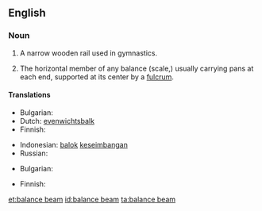 ==English==
{{wikipedia}}

===Noun===
{{en-noun|sg=[[balance]] [[beam]]}}

# {{gymnastics}} A narrow wooden rail used in gymnastics.
# The horizontal member of any balance (scale,) usually carrying pans at each end, supported at its center by a [[fulcrum]].

====Translations====
{{trans-top|gymnastics: narrow wooden rail}}
* Bulgarian: {{t+|bg|греда}}
* Dutch: [[evenwichtsbalk]]
* Finnish: {{t-|fi|puomi}}
{{trans-mid}}
* Indonesian: [[balok]] [[imbang|keseimbangan]]
* Russian: {{t|ru|бревно|n|tr=brevnó|sc=Cyrl}}
{{trans-bottom}}

{{trans-top|horizontal member of a balance}}
* Bulgarian: {{t|bg|кобилица}}
{{trans-mid}}
* Finnish: {{t-|fi|orsi}}
{{trans-bottom}}

[[et:balance beam]]
[[id:balance beam]]
[[ta:balance beam]]